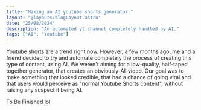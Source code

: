 ```yaml
---
title: "Making an AI youtube shorts generator."
layout: "@layouts/blogLayout.astro"
date: "25/08/2024"
description: "An automated yt channel completely handled by AI."
tags: ["AI", "Youtube"]
---
```



<Divider />
<Paragraph title="AI Shorts" subtitle="This wasn't going to be easy.">
Youtube shorts are a trend right now. However, a few months ago, me and a friend decided to try and automate completely the process
of creating this type of content, using AI. We weren't aiming for a low-quality, half-taped together generator, that creates an obviously-AI-video.
Our goal was to make something that looked credible, that had a chance of going viral and that users would perceive as "normal Youtube Shorts content", without
raising any suspect it being AI.

To Be Finished lol
</Paragraph>
